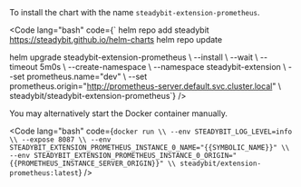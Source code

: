<Accordion title="Helm / Kubernetes">
  To install the chart with the name <code>steadybit-extension-prometheus</code>.

  <Code lang="bash" code={`
helm repo add steadybit https://steadybit.github.io/helm-charts
helm repo update

helm upgrade steadybit-extension-prometheus \\
  --install \\
  --wait \\
  --timeout 5m0s \\
  --create-namespace \\
  --namespace steadybit-extension \\
  --set prometheus.name="dev" \\
  --set prometheus.origin="http://prometheus-server.default.svc.cluster.local" \\
  steadybit/steadybit-extension-prometheus`} />

</Accordion>
<Accordion title="Docker">
  You may alternatively start the Docker container manually.

  <Code lang="bash" code={`
docker run \\
  --env STEADYBIT_LOG_LEVEL=info \\
  --expose 8087 \\
  --env STEADYBIT_EXTENSION_PROMETHEUS_INSTANCE_0_NAME="{{SYMBOLIC_NAME}}" \\
  --env STEADYBIT_EXTENSION_PROMETHEUS_INSTANCE_0_ORIGIN="{{PROMETHEUS_INSTANCE_SERVER_ORIGIN}}" \\
  steadybit/extension-prometheus:latest
`} />
</Accordion>
